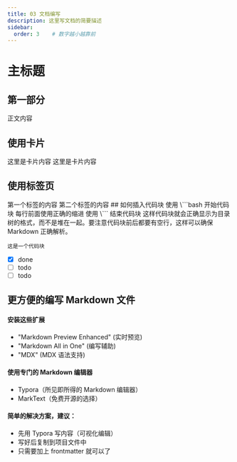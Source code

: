 ```yaml
---
title: 03 文档编写
description: 这里写文档的简要描述
sidebar:
  order: 3    # 数字越小越靠前
---
```



# 主标题

## 第一部分
正文内容

## 使用卡片
<CardGrid>
    <Card title="第一张卡片" icon="pencil">
        这里是卡片内容
    </Card>
    <Card title="第二张卡片" icon="add-document">
        这里是卡片内容
    </Card>
</CardGrid>

## 使用标签页
<Tabs>
    <TabItem label="第一个标签">
        第一个标签的内容
    </TabItem>
    <TabItem label="第二个标签">
        第二个标签的内容
    </TabItem>
</Tabs>
## 如何插入代码块
使用 \```bash 开始代码块
每行前面使用正确的缩进
使用 \``` 结束代码块
这样代码块就会正确显示为目录树的格式，而不是堆在一起。要注意代码块前后都要有空行，这样可以确保 Markdown 正确解析。

    这是一个代码块


- [x] done
- [ ] todo
- [ ] todo

## 更方便的编写 Markdown 文件
#### 安装这些扩展
- "Markdown Preview Enhanced" (实时预览)
- "Markdown All in One" (编写辅助)
- "MDX" (MDX 语法支持)
#### 使用专门的 Markdown 编辑器
- Typora（所见即所得的 Markdown 编辑器）
- MarkText（免费开源的选择）
#### 简单的解决方案，建议：
- 先用 Typora 写内容（可视化编辑）
- 写好后复制到项目文件中
- 只需要加上 frontmatter 就可以了
